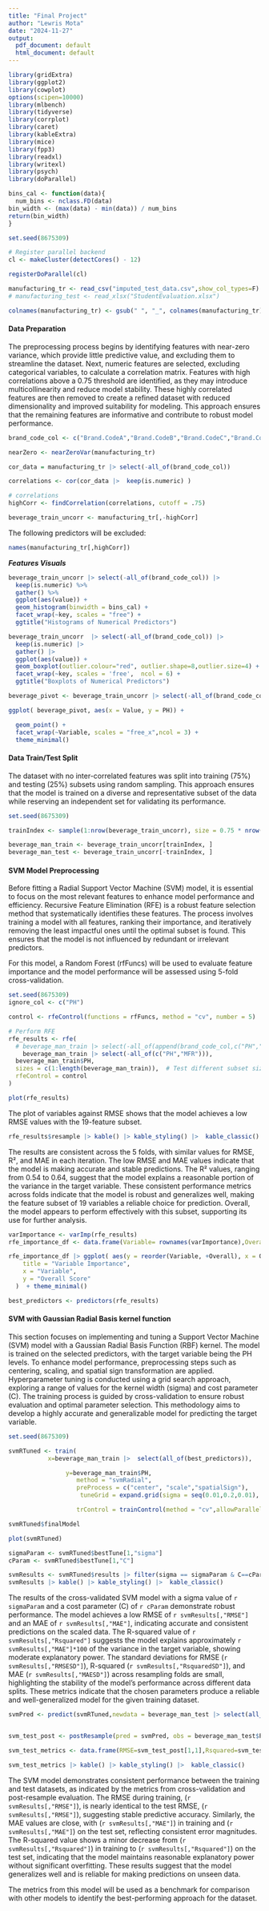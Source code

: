 ```yaml
---
title: "Final Project"
author: "Lewris Mota"
date: "2024-11-27"
output:
  pdf_document: default
  html_document: default
---
```


```r
library(gridExtra)
library(ggplot2)
library(cowplot)
options(scipen=10000)
library(mlbench)
library(tidyverse)
library(corrplot)
library(caret)
library(kableExtra)
library(mice)
library(fpp3)
library(readxl)
library(writexl)
library(psych)
library(doParallel)

bins_cal <- function(data){
  num_bins <- nclass.FD(data)
bin_width <- (max(data) - min(data)) / num_bins
return(bin_width)
}

set.seed(8675309)

```


```r
# Register parallel backend
cl <- makeCluster(detectCores() - 12)

registerDoParallel(cl)
```


```r
manufacturing_tr <- read_csv("imputed_test_data.csv",show_col_types=F)
# manufacturing_test <- read_xlsx("StudentEvaluation.xlsx")

colnames(manufacturing_tr) <- gsub(" ", "_", colnames(manufacturing_tr))

```

#### Data Preparation

The preprocessing process begins by identifying features with near-zero variance, which provide little predictive value, and excluding them to streamline the dataset. Next, numeric features are selected, excluding categorical variables, to calculate a correlation matrix. Features with high correlations above a 0.75 threshold are identified, as they may introduce multicollinearity and reduce model stability. These highly correlated features are then removed to create a refined dataset with reduced dimensionality and improved suitability for modeling. This approach ensures that the remaining features are informative and contribute to robust model performance.

```r
brand_code_col <- c("Brand.CodeA","Brand.CodeB","Brand.CodeC","Brand.CodeD")

nearZero <- nearZeroVar(manufacturing_tr)

cor_data = manufacturing_tr |> select(-all_of(brand_code_col))

correlations <- cor(cor_data |>  keep(is.numeric) )

```


```r
# correlations
highCorr <- findCorrelation(correlations, cutoff = .75)

beverage_train_uncorr <- manufacturing_tr[,-highCorr]

```

The following predictors will be excluded:

```r
names(manufacturing_tr[,highCorr])
```

***Features Visuals***

```r
beverage_train_uncorr |> select(-all_of(brand_code_col)) |>
  keep(is.numeric) %>%
  gather() %>%
  ggplot(aes(value)) + 
  geom_histogram(binwidth = bins_cal) + 
  facet_wrap(~key, scales = "free") +
  ggtitle("Histograms of Numerical Predictors")
```

```r

beverage_train_uncorr  |> select(-all_of(brand_code_col)) |>
  keep(is.numeric) |>
  gather() |>
  ggplot(aes(value)) + 
  geom_boxplot(outlier.colour="red", outlier.shape=8,outlier.size=4) + 
  facet_wrap(~key, scales = 'free',  ncol = 6) +
  ggtitle("Boxplots of Numerical Predictors")
```

```r
beverage_pivot <- beverage_train_uncorr |> select(-all_of(brand_code_col)) |> keep(is.numeric) |> pivot_longer(cols = -PH,names_to = "Variable",values_to = "Value")

ggplot( beverage_pivot, aes(x = Value, y = PH)) +

  geom_point() +
  facet_wrap(~Variable, scales = "free_x",ncol = 3) +
  theme_minimal()
```

#### Data Train/Test Split

The dataset with no inter-correlated features was split into training (75%) and testing (25%) subsets using random sampling. This approach ensures that the model is trained on a diverse and representative subset of the data while reserving an independent set for validating its performance.

```r
set.seed(8675309)

trainIndex <- sample(1:nrow(beverage_train_uncorr), size = 0.75 * nrow(beverage_train_uncorr))

beverage_man_train <- beverage_train_uncorr[trainIndex, ]
beverage_man_test <- beverage_train_uncorr[-trainIndex, ]

```


#### SVM Model Preprocessing

Before fitting a Radial Support Vector Machine (SVM) model, it is essential to focus on the most relevant features to enhance model performance and efficiency. Recursive Feature Elimination (RFE) is a robust feature selection method that systematically identifies these features. The process involves training a model with all features, ranking their importance, and iteratively removing the least impactful ones until the optimal subset is found. This ensures that the model is not influenced by redundant or irrelevant predictors.


For this model, a Random Forest (rfFuncs) will be used to evaluate feature importance and the model performance will be assessed using 5-fold cross-validation.

```r
set.seed(8675309)
ignore_col <- c("PH")

control <- rfeControl(functions = rfFuncs, method = "cv", number = 5)

# Perform RFE
rfe_results <- rfe(
  # beverage_man_train |> select(-all_of(append(brand_code_col,c("PH","mfr")))),
    beverage_man_train |> select(-all_of(c("PH","MFR"))),
  beverage_man_train$PH, 
  sizes = c(1:length(beverage_man_train)),  # Test different subset sizes
  rfeControl = control
)
```

```r
plot(rfe_results)
```

The plot of variables against RMSE shows that the model achieves a low RMSE values with the 19-feature subset.

```r
rfe_results$resample |> kable() |> kable_styling() |>  kable_classic()
```

The results are consistent across the 5 folds, with similar values for RMSE, R², and MAE in each iteration. The low RMSE and MAE values indicate that the model is making accurate and stable predictions. The R² values, ranging from 0.54 to 0.64, suggest that the model explains a reasonable portion of the variance in the target variable. These consistent performance metrics across folds indicate that the model is robust and generalizes well, making the feature subset of 19 variables a reliable choice for prediction. Overall, the model appears to perform effectively with this subset, supporting its use for further analysis.

```r
varImportance <- varImp(rfe_results)
rfe_importance_df <- data.frame(Variable= rownames(varImportance),Overall=varImportance$Overall ) 

rfe_importance_df |> ggplot( aes(y = reorder(Variable, +Overall), x = Overall)) + geom_bar(stat = "identity") + labs(
    title = "Variable Importance",
    x = "Variable",
    y = "Overall Score"
  )  + theme_minimal()
```


```r
best_predictors <- predictors(rfe_results)
```


#### SVM with Gaussian Radial Basis kernel function

This section focuses on implementing and tuning a Support Vector Machine (SVM) model with a Gaussian Radial Basis Function (RBF) kernel. The model is trained on the selected predictors, with the target variable being the PH levels. To enhance model performance, preprocessing steps such as centering, scaling, and spatial sign transformation are applied. Hyperparameter tuning is conducted using a grid search approach, exploring a range of values for the kernel width (sigma) and cost parameter (C). The training process is guided by cross-validation to ensure robust evaluation and optimal parameter selection. This methodology aims to develop a highly accurate and generalizable model for predicting the target variable.

```r
set.seed(8675309)

svmRTuned <- train(
           x=beverage_man_train |>  select(all_of(best_predictors)),

                y=beverage_man_train$PH, 
                   method = "svmRadial",
                   preProcess = c("center", "scale","spatialSign"),
                    tuneGrid = expand.grid(sigma = seq(0.01,0.2,0.01), C = seq(1,5,1)),

                   trControl = trainControl(method = "cv",allowParallel = TRUE))


```

```r
svmRTuned$finalModel
```

```r
plot(svmRTuned)
```

```r
sigmaParam <- svmRTuned$bestTune[1,"sigma"]
cParam <- svmRTuned$bestTune[1,"C"]

svmResults <- svmRTuned$results |> filter(sigma == sigmaParam & C==cParam)
svmResults |> kable() |> kable_styling() |>  kable_classic()

```


The results of the cross-validated SVM model with a sigma value of `r sigmaParam` and a cost parameter (C) of `r cParam` demonstrate robust performance. The model achieves a low RMSE of `r svmResults[,"RMSE"]` and an MAE of `r svmResults[,"MAE"]`, indicating accurate and consistent predictions on the scaled data. The R-squared value of `r svmResults[,"Rsquared"]` suggests the model explains approximately `r svmResults[,"MAE"]*100` of the variance in the target variable, showing moderate explanatory power. The standard deviations for RMSE (`r svmResults[,"RMSESD"]`), R-squared (`r svmResults[,"RsquaredSD"]`), and MAE (`r svmResults[,"MAESD"]`) across resampling folds are small, highlighting the stability of the model's performance across different data splits. These metrics indicate that the chosen parameters produce a reliable and well-generalized model for the given training dataset.


```r
svmPred <- predict(svmRTuned,newdata = beverage_man_test |> select(all_of(best_predictors)))


svm_test_post <- postResample(pred = svmPred, obs = beverage_man_test$PH) |> as.data.frame() 

svm_test_metrics <- data.frame(RMSE=svm_test_post[1,1],Rsquared=svm_test_post[2,1],MAE=svm_test_post[3,1])
```

```r
svm_test_metrics |> kable() |> kable_styling() |>  kable_classic()
```

The SVM model demonstrates consistent performance between the training and test datasets, as indicated by the metrics from cross-validation and post-resample evaluation. The RMSE during training, (`r svmResults[,"RMSE"]`), is nearly identical to the test RMSE, (`r svmResults[,"RMSE"]`), suggesting stable predictive accuracy. Similarly, the MAE values are close, with (`r svmResults[,"MAE"]`) in training and (`r svmResults[,"MAE"]`) on the test set, reflecting consistent error magnitudes. The R-squared value shows a minor decrease from (`r svmResults[,"Rsquared"]`) in training to  (`r svmResults[,"Rsquared"]`) on the test set, indicating that the model maintains reasonable explanatory power without significant overfitting. These results suggest that the model generalizes well and is reliable for making predictions on unseen data.

The metrics from this model will be used as a benchmark for comparison with other models to identify the best-performing approach for the dataset.
